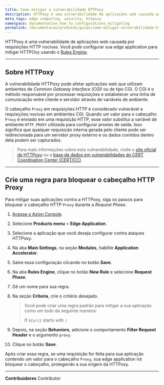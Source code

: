 ```yaml
---
title: Como mitigar a vulnerabilidade HTTPoxy
description: HTTPoxy é uma vulnerabilidade de aplicações web causada por requisições HTTP nocivas. Saiba como proteger sua aplicação de ataques usando o Azion Rules Engine.
meta_tags: edge computing, security, httpoxy
namespace: documentation_how_to_configurations_mitigating
permalink: /documentacao/produtos/guias/como-mitigar-vulnerabilidade-httpoxy/
---
```


HTTPoxy é uma vulnerabilidade de aplicações web causada por requisições HTTP nocivas. Você pode configurar sua edge application para mitigar HTTPOxy usando o [Rules Engine](/pt-br/documentacao/produtos/edge-application/rules-engine/).

---

## Sobre HTTPoxy

A vulnerabilidade HTTPoxy pode afetar aplicações web que utilizam ambientes de *Common Gateway Interface (CGI)* ou de tipo CGI. O CGI é o método responsável por processar requisições e estabelecer uma linha de comunicação entre cliente e servidor através de variáveis de ambiente.

O cabeçalho `Proxy` em requisições HTTP é considerado vulnerável a requisições nocivas em ambientes CGI. Quando um valor para o cabeçalho `Proxy` é enviado em uma requisição HTTP, esse valor substitui a variável de ambiente `HTTP_PROXY` utilizada para configurar proxies de saída. Isso significa que qualquer requisição interna gerada pelo cliente pode ser redirecionada para um servidor proxy externo e os dados contidos dentro dela podem ser capturados.

> Para mais informações sobre esta vulnerabilidade, visite o [site oficial de HTTPoxy](https://httpoxy.org/) ou a [base de dados em vulnerabilidades do CERT Coordination Center (CERT/CC)](https://www.kb.cert.org/vuls/id/797896).

---

## Crie uma regra para bloquear o cabeçalho HTTP Proxy

Para mitigar suas aplicações contra a HTTPoxy, siga os passos para bloquear o cabeçalho HTTP `Proxy` durante a *Request Phase*.

1. [Acesse o Azion Console](https://console.azion.com).
2. Selecione **Products menu** > **Edge Application**.
3. Selecione a aplicação que você deseja configurar contra ataques HTTPoxy.
4. Na aba **Main Settings**, na seção **Modules**, habilite **Application Accelerator**.
5. Salve essa configuração clicando no botão **Save**.
6. Na aba **Rules Engine**, clique no botão **New Rule** e selecione **Request Phase**.
7. Dê um nome para sua regra.
8. Na seção **Criteria**, crie o critério desejado.

    > Você pode criar uma regra padrão para mitigar a sua aplicação como um todo da seguinte maneira:
    >
    > If `${uri}` starts with `/`

9. Depois, na seção **Behaviors**, adicione o comportamento **Filter Request Header** e o argumento `proxy`.
10. Clique no botão **Save**.

Após criar essa regra, se uma requisição for feita para sua aplicação contendo um valor para o cabeçalho `Proxy`, sua edge application irá bloquear o cabeçalho, protegendo a sua origem da HTTPoxy.





---


**Contribuidores** <ContributorList>Contributor</ContributorList>

